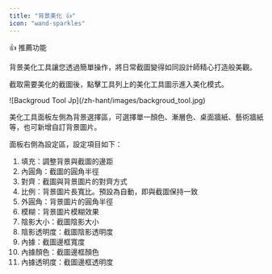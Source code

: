 ```yaml
---
title: "背景美化 👍"
icon: "wand-sparkles"
---
```


<Tip>
  👍 推薦功能
</Tip>

背景美化工具讓您透過簡單操作，將日常截圖變得如同設計師精心打造般美觀。
  
截取需要美化的截圖後，點擊工具列上的美化工具圖示進入美化模式。

<Frame>
  ![Backgroud Tool Jp](/zh-hant/images/backgroud_tool.jpg)
</Frame>

美化工具面板左側為背景選擇區，可選擇單一顏色、漸層色、桌面牆紙、藝術牆紙等，也可新增自訂背景圖片。
  
面板右側為設定區，設定項目如下：
  
1. 填充：調整背景與截圖的邊距  
2. 內圓角：截圖的圓角半徑  
3. 對齊：截圖與背景圖片的對齊方式  
4. 比例：背景圖片長寬比。預設為自動，即與截圖保持一致  
5. 外圓角：背景圖片的圓角半徑  
6. 模糊：背景圖片模糊效果  
7. 陰影大小：截圖陰影大小  
8. 陰影透明度：截圖陰影透明度  
9. 內據：截圖邊框寬度  
10. 內據顏色：截圖邊框顏色  
11. 內據透明度：截圖邊框透明度